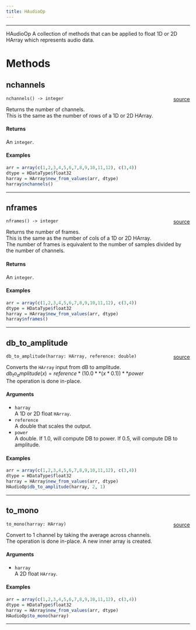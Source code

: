 ```yaml
---
title: HAudioOp
---
```



_________

HAudioOp
A collection of methods that can be applied to float 1D or 2D HArray which represents audio data. \

# Methods

## nchannels

`nchannels() -> integer` <span style="float: right;"> [source](https://github.com/daniellga/harmonium/tree/master/r-harmonium/src/rust/src/haudioop.rs#L43) </span> \

Returns the number of channels. \
This is the same as the number of rows of a 1D or 2D HArray. \

#### Returns

An `integer`. \

#### Examples

```r
arr = array(c(1,2,3,4,5,6,7,8,9,10,11,12), c(3,4))
dtype = HDataType$float32
harray = HArray$new_from_values(arr, dtype)
harray$nchannels()
```

_________

## nframes

`nframes() -> integer` <span style="float: right;"> [source](https://github.com/daniellga/harmonium/tree/master/r-harmonium/src/rust/src/haudioop.rs#L73) </span> \

Returns the number of frames. \
This is the same as the number of cols of a 1D or 2D HArray. \
The number of frames is equivalent to the number of samples divided by the number of channels. \

#### Returns

An `integer`. \

#### Examples

```r
arr = array(c(1,2,3,4,5,6,7,8,9,10,11,12), c(3,4))
dtype = HDataType$float32
harray = HArray$new_from_values(arr, dtype)
harray$nframes()
```

_________

## db_to_amplitude

`db_to_amplitude(harray: HArray, reference: double)` <span style="float: right;"> [source](https://github.com/daniellga/harmonium/tree/master/r-harmonium/src/rust/src/haudioop.rs#L108) </span> \

Converts the `HArray` input from dB to amplitude. \
$db_to_amplitude(x) = reference * (10.0**(x * 0.1))**power$ \
The operation is done in-place. \

#### Arguments

* `harray` \
A 1D or 2D float `HArray`. \
* `reference` \
A double that scales the output. \
* `power` \
A double. If 1.0, will compute DB to power. If 0.5, will compute DB to amplitude. \

#### Examples

```r
arr = array(c(1,2,3,4,5,6,7,8,9,10,11,12), c(3,4))
dtype = HDataType$float32
harray = HArray$new_from_values(arr, dtype)
HAudioOp$db_to_amplitude(harray, 2, 1)
```

_________

## to_mono

`to_mono(harray: HArray)` <span style="float: right;"> [source](https://github.com/daniellga/harmonium/tree/master/r-harmonium/src/rust/src/haudioop.rs#L139) </span> \

Convert to 1 channel by taking the average across channels. \
The operation is done in-place. A new inner array is created. \

#### Arguments

* `harray` \
A 2D float `HArray`.

#### Examples

```r
arr = array(c(1,2,3,4,5,6,7,8,9,10,11,12), c(3,4))
dtype = HDataType$float32
harray = HArray$new_from_values(arr, dtype)
HAudioOp$to_mono(harray)
```

_________
